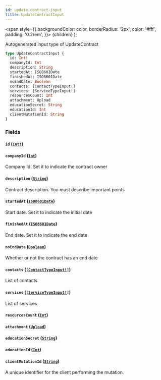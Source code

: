 ```yaml
---
id: update-contract-input
title: UpdateContractInput
---
```


<span
style={{
      backgroundColor: color,
      borderRadius: '2px',
      color: '#fff',
      padding: '0.2rem',
    }}>
{children}
</span>
);

Autogenerated input type of UpdateContract

```graphql
type UpdateContractInput {
  id: Int!
  companyId: Int
  description: String
  startedAt: ISO8601Date
  finishedAt: ISO8601Date
  noEndDate: Boolean
  contacts: [ContactTypeInput!]
  services: [ServiceTypeInput!]
  resourcesCount: Int
  attachment: Upload
  educationSecret: String
  educationId: Int
  clientMutationId: String
}
```

### Fields

#### `id` ([`Int!`](/api/scalars/int))

#### `companyId` ([`Int`](/api/scalars/int))

Company Id. Set it to indicate the contract owner

#### `description` ([`String`](/api/scalars/string))

Contract description. You must describe important points

#### `startedAt` ([`ISO8601Date`](/api/scalars/iso-8601-date))

Start date. Set it to indicate the initial date

#### `finishedAt` ([`ISO8601Date`](/api/scalars/iso-8601-date))

End date. Set it to indicate the end date

#### `noEndDate` ([`Boolean`](/api/scalars/boolean))

Whether or not the contract has an end date

#### `contacts` ([`[ContactTypeInput!]`](/api/inputs/contact-type-input))

List of contacts

#### `services` ([`[ServiceTypeInput!]`](/api/inputs/service-type-input))

List of services

#### `resourcesCount` ([`Int`](/api/scalars/int))

#### `attachment` ([`Upload`](/api/scalars/upload))

#### `educationSecret` ([`String`](/api/scalars/string))

#### `educationId` ([`Int`](/api/scalars/int))

#### `clientMutationId` ([`String`](/api/scalars/string))

A unique identifier for the client performing the mutation.

